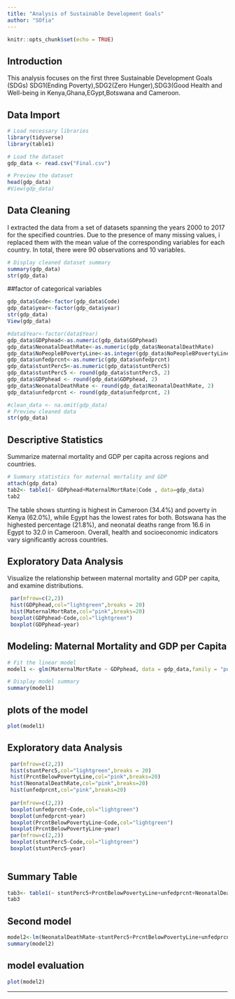 ```yaml
---
title: "Analysis of Sustainable Development Goals"
author: "SOfia"
---
```


```r
knitr::opts_chunk$set(echo = TRUE)
```

## Introduction
This analysis focuses on the first three Sustainable Development Goals (SDGs) SDG1(Ending Poverty),SDG2(Zero Hunger),SDG3(Good Health and Well-being in Kenya,Ghana,EGypt,Botswana and Cameroon.

## Data Import
```r
# Load necessary libraries
library(tidyverse)
library(table1)

# Load the dataset
gdp_data <- read.csv("Final.csv")

# Preview the dataset
head(gdp_data)
#View(gdp_data)
```

## Data Cleaning
I extracted the data from a set of datasets spanning the years 2000 to 2017 for the specified countries. Due to the presence of many missing values, i replaced them with the mean value of the corresponding variables for each country. In total, there were 90 observations and 10 variables.
```r

# Display cleaned dataset summary
summary(gdp_data)
str(gdp_data)
```
##factor of categorical variables  
```r

gdp_data$Code<-factor(gdp_data$Code)
gdp_data$year<-factor(gdp_data$year)
str(gdp_data)
View(gdp_data)

```

  
```r
#data$Year<-factor(data$Year)
gdp_data$GDPphead<-as.numeric(gdp_data$GDPphead)
gdp_data$NeonatalDeathRate<-as.numeric(gdp_data$NeonatalDeathRate)
gdp_data$NoPeopleBPovertyLine<-as.integer(gdp_data$NoPeopleBPovertyLine)
gdp_data$unfedprcnt<-as.numeric(gdp_data$unfedprcnt)
gdp_data$stuntPerc5<-as.numeric(gdp_data$stuntPerc5)
gdp_data$stuntPerc5 <- round(gdp_data$stuntPerc5, 2)
gdp_data$GDPphead <- round(gdp_data$GDPphead, 2)
gdp_data$NeonatalDeathRate <- round(gdp_data$NeonatalDeathRate, 2)
gdp_data$unfedprcnt <- round(gdp_data$unfedprcnt, 2)
```

 
```r
#clean_data <- na.omit(gdp_data)
# Preview cleaned data
str(gdp_data)
```

  


## Descriptive Statistics
Summarize maternal mortality and GDP per capita across regions and countries.

```r
# Summary statistics for maternal mortality and GDP
attach(gdp_data)
tab2<- table1(~ GDPphead+MaternalMortRate|Code , data=gdp_data)
tab2
```
The table shows stunting is highest in Cameroon (34.4\%) and poverty in Kenya (62.0\%), while Egypt has the lowest rates for both. Botswana has the highested percentage (21.8\%), and neonatal deaths range from 16.6 in Egypt to 32.0 in Cameroon. Overall, health and socioeconomic indicators vary significantly across countries.


## Exploratory Data Analysis
Visualize the relationship between maternal mortality and GDP per capita, and examine distributions.  
```r

 par(mfrow=c(2,2))
 hist(GDPphead,col="lightgreen",breaks = 20)
 hist(MaternalMortRate,col="pink",breaks=20)
 boxplot(GDPphead~Code,col="lightgreen")
 boxplot(GDPphead~year)
```


## Modeling: Maternal Mortality and GDP per Capita
```r
# Fit the linear model
model1 <- glm(MaternalMortRate ~ GDPphead, data = gdp_data,family = "poisson")

# Display model summary
summary(model1)


```
## plots of the model  
```r

plot(model1)
```

## Exploratory data Analysis  
```r
 par(mfrow=c(2,2))
 hist(stuntPerc5,col="lightgreen",breaks = 20)
 hist(PrcntBelowPovertyLine,col="pink",breaks=20)
 hist(NeonatalDeathRate,col="pink",breaks=20)
 hist(unfedprcnt,col="pink",breaks=20)
 
 par(mfrow=c(2,2))
 boxplot(unfedprcnt~Code,col="lightgreen")
 boxplot(unfedprcnt~year)
 boxplot(PrcntBelowPovertyLine~Code,col="lightgreen")
 boxplot(PrcntBelowPovertyLine~year)
 par(mfrow=c(2,2))
 boxplot(stuntPerc5~Code,col="lightgreen")
 boxplot(stuntPerc5~year)
 
```

## Summary Table  
```r
tab3<- table1(~ stuntPerc5+PrcntBelowPovertyLine+unfedprcnt+NeonatalDeathRate|Code , data=gdp_data)
tab3
```



## Second model  
```r
model2<-lm(NeonatalDeathRate~stuntPerc5+PrcntBelowPovertyLine+unfedprcnt,data = gdp_data)
summary(model2)
```
## model evaluation  
```r
plot(model2)
```


---

